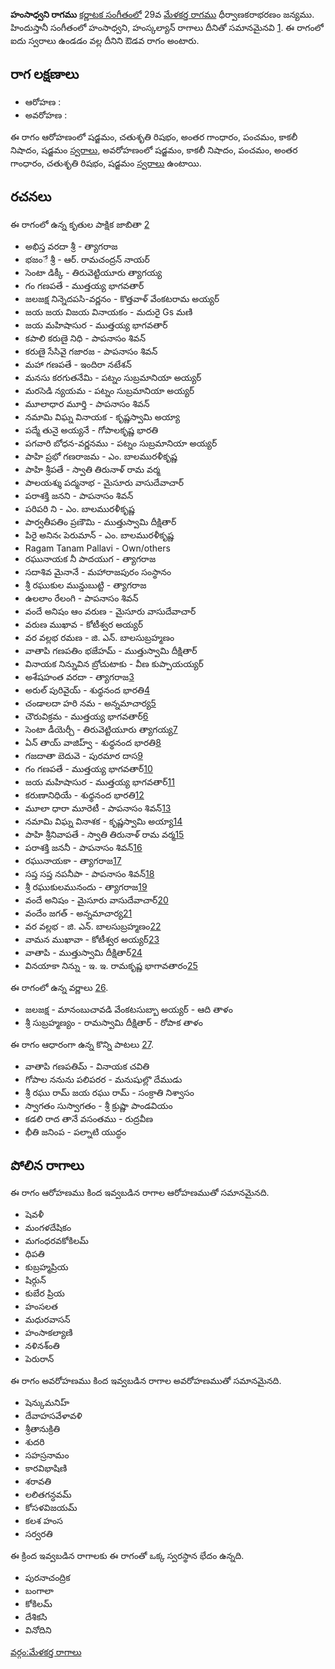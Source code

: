 {{Infobox ragam
	| name          	= హంసాధ్వని
	| synonym	    	= 
	| mela          	= 
	| chakra        	= 
	| janaka        	= 
	| type          	= ఔడవ
	| arohanam      	= {{svaraC|S|R2|G3|P|N3|S'}} 
	| avarohanam    	= {{svaraC|S'|N3|P|G3|R2|S}}
	| jeeva         	=
	| chhaya        	=
	| nyasa         	=
	| vishesha      	= 
	| equivalent  		= హంసాధ్వని, హంస్కల్యాన్
}}
{{కర్ణాటక సంగీత రాగాలు}}
'''హంసాధ్వని రాగము''' [[కర్ణాటక సంగీతం]]లో 29వ [[మేళకర్త రాగము]] ధీర్వాణకరాభరణం జన్యము.  హిందుస్తానీ సంగీతంలో హంసాధ్వని, హంస్కల్యాన్ రాగాలు దీనితో సమానమైనవి [https://karnatik.com/hcragatable.shtml]. ఈ రాగంలో ఐదు స్వరాలు ఉండడం వల్ల దీనిని ఔడవ రాగం అంటారు.


==రాగ లక్షణాలు==


* ఆరోహణ : {{svaraC|S|R2|G3|P|N3|S'}} 
* అవరోహణ : {{svaraC|S'|N3|P|G3|R2|S}}

ఈ రాగం ఆరోహణంలో షడ్జమం, చతుశృతి రిషభం, అంతర గాంధారం, పంచమం, కాకలీ నిషాదం, షడ్జమం [[స్వరాలు]], అవరోహణంలో షడ్జమం, కాకలీ నిషాదం, పంచమం, అంతర గాంధారం, చతుశృతి రిషభం, షడ్జమం [[స్వరాలు]] ఉంటాయి.

==రచనలు==
ఈ రాగంలో ఉన్న కృతుల పాక్షిక జాబితా [https://github.com/ssrihari/ragavardhini/blob/master/ragas/kritis.psv]
* అభిస్త వరదా శ్రీ - త్యాగరాజ
* భజంే శ్రీ - ఆర్. రామచంద్రన్ నాయర్
* సెంటా డిక్కీ - తిరువెట్టియూరు త్యాగయ్య
* గం గణపతే - ముత్తయ్య భాగవతార్
* జలజక్ష నిన్నెదపసి-వర్ణనం - కొత్తవాళ్ వేంకటరామ అయ్యర్
* జయ జయ విజయ వినాయకం - మదురై Gs మణి
* జయ మహిషాసుర - ముత్తయ్య భాగవతార్
* కపాలి కరుణై నిధి - పాపనాసం శివన్
* కరుణై సేసివై గజారజ - పాపనాసం శివన్
* మహా గణపతే - ఇందిరా నటేశన్
* మనసు కరగుతనేమి - పట్నం సుబ్రమానియా అయ్యర్
* మరసెడి న్యయమ - పట్నం సుబ్రమానియా అయ్యర్
* మూలాధార మూర్తి - పాపనాసం శివన్
* నమామి విఘ్న వినాయక - కృష్ణస్వామి అయ్యా
* పద్మే తునై అయ్యనే - గోపాలకృష్ణ భారతి
* పగవారి బోధన-వర్ణనము - పట్నం సుబ్రమానియా అయ్యర్
* పాహి ప్రభో గణరాజమ - ఎం. బాలమురళీకృష్ణ
* పాహి శ్రీపతే - స్వాతి తిరునాళ్ రామ వర్మ
* పాలయశ్శు పద్మనాభ - మైసూరు వాసుదేవాచార్
* పరాశక్తి జనని - పాపనాసం శివన్
* పరిపరి ని - ఎం. బాలమురళీకృష్ణ
* పార్వతీపతిం ప్రణౌమి - ముత్తుస్వామి దీక్షితార్
* పిరై అనినఁ పెరుమాన్ - ఎం. బాలమురళీకృష్ణ
* Ragam Tanam Pallavi - Own/others
* రఘునాయక నీ పాదయుగ - త్యాగరాజ
* సదాశివ మైనానే - మహారాజపురం సంస్థానం
* శ్రీ రఘుకుల మున్డుబుట్టి - త్యాగరాజ
* ఉలలాం రేలంగి - పాపనాసం శివన్
* వందే అనిషం ఆం వరుణ - మైసూరు వాసుదేవాచార్
* వరుణ ముఖావ - కోటీశ్వర అయ్యర్
* వర వల్లభ రమణ - జి. ఎన్. బాలసుబ్రహ్మణం
* వాతాపి గణపతిం భజేహమ్ - ముత్తుస్వామి దీక్షితార్
* వినాయక నిన్నువిన బ్రోచుటాకు - వీణ కుప్పాయయ్యర్
* అశేషహంత వరదా - త్యాగరాజ[http://www.karnatik.com/c1358.shtml]
* అరుల్ పురివైయ్ - శుధ్ధనంద భారతి[http://www.karnatik.com/c1138.shtml]
* చండాలదా హరి నమ - అన్నమాచార్య[http://www.karnatik.com/c1568.shtml]
* చౌరువిక్రమ - ముత్తయ్య భాగవతార్[http://www.karnatik.com/c1969.shtml]
* సెంటా డీయెర్చీ - తిరువెట్టియూరు త్యాగయ్య[http://www.karnatik.com/c2990.shtml]
* ఏన్ తాయ్ వాజిహ్వ్ - శుధ్ధనంద భారతి[http://www.karnatik.com/c1668.shtml]
* గజదాతా బెదువె - పురమార దాస[http://www.karnatik.com/c1117.shtml]
* గం గణపతే - ముత్తయ్య భాగవతార్[http://www.karnatik.com/c1405.shtml]
* జయ మహిషాసుర - ముత్తయ్య భాగవతార్[http://www.karnatik.com/c2049.shtml]
* కరుణానిధియే - శుధ్ధనంద భారతి[http://www.karnatik.com/c1614.shtml]
* మూలా ధారా మూరెటీ - పాపనాసం శివన్[http://www.karnatik.com/c1026.shtml]
* నమామి విఘ్న వినాశక - కృష్ణస్వామి అయ్యా[http://www.karnatik.com/c1509.shtml]
* పాహి శ్రీనివాపతే - స్వాతి తిరునాళ్ రామ వర్మ[http://www.karnatik.com/c1179.shtml]
* పరాశక్తి జననీ - పాపనాసం శివన్[http://www.karnatik.com/c1822.shtml]
* రఘునాయకా - త్యాగరాజ[http://www.karnatik.com/c2455.shtml]
* సప్త సప్త నపనీపా - పాపనాసం శివన్[http://www.karnatik.com/c1597.shtml]
* శ్రీ రఘుకులమునందు - త్యాగరాజ[http://www.karnatik.com/c2454.shtml]
* వందే అనిషం - మైసూరు వాసుదేవాచార్[http://www.karnatik.com/c3146.shtml]
* వందేం జగత్ - అన్నమాచార్య[http://www.karnatik.com/c2521.shtml]
* వర వల్లభ - జి. ఎన్. బాలసుబ్రహ్మణం[http://www.karnatik.com/c1171.shtml]
* వామన ముఖావా - కోటీశ్వర అయ్యర్[http://www.karnatik.com/c1203.shtml]
* వాతాపి - ముత్తుస్వామి దీక్షితార్[http://www.karnatik.com/c1048.shtml]
* వినయాకా నిన్ను - ఇ. ఇ. రామకృష్ణ భాగావతారం[http://www.karnatik.com/c1136.shtml]

ఈ రాగంలో ఉన్న వర్ణాలు [http://www.carnatica.in/kriti/varnamlist.htm].
* జలజక్ష - మానంబుచావడి వేంకటసుబ్బా అయ్యర్ - ఆది తాళం
* శ్రీ సుబ్రహ్మణ్యం - రామస్వామి దీక్షితార్ - రోపాక తాళం

ఈ రాగం ఆధారంగా ఉన్న కొన్ని పాటలు [http://rksanka.tripod.com/music/rslist.html].
* వాతాపి గణపతిమ్ - వినాయక చవితి
* గోపాల ననును పలిపరర - మనుషుల్లొ దేముడు
* శ్రీ రఘు రామ్ జయ రఘు రామ్ - సంక్రాతి నిశ్వాసం
* స్వాగతం సుస్వాగతం - శ్రీ క్రుష్ణా పాండవియం
* కడలి రాద తానే వసంతము - రుద్రవీణ
* భీతి జనింప - పల్నాటి యుద్ధం




==పోలిన రాగాలు==
ఈ రాగం ఆరోహణము కింద ఇవ్వబడిన రాగాల ఆరోహణముతో సమానమైనది.
* షెవళీ
* మంగళదేషికం
* మగంధరవకోకిలమ్
* ధిపతి
* కుబ్రహ్మప్రియ
* షిర్గున్
* కుబేర ప్రియ
* హంసలత
* మధురవాసన్
* హంసాకల్యాణి
* నళినశ్ంతి
* పెరురాన్

ఈ రాగం అవరోహణము కింద ఇవ్వబడిన రాగాల అవరోహణముతో సమానమైనది.
* షెన్కుమనిహ్
* దేవాహసవేళావళి
* శ్రీతానుక్రితి
* శుదరి
* సహస్రనామం
* కారవిభాషిణి
* శరావతి
* లలితగన్ధవమ్
* కోసళవిజయమ్
* కలశ హంస
* సర్వరతి

ఈ క్రింద ఇవ్వబడిన రాగాలకు ఈ రాగంతో ఒక్క స్వరస్థాన భేదం ఉన్నది.
* పురనాచంద్రిక
* బంగాలా
* కోకిలమ్
* దేశికసి
* వినోదిని



[[వర్గం:మేళకర్త రాగాలు]]